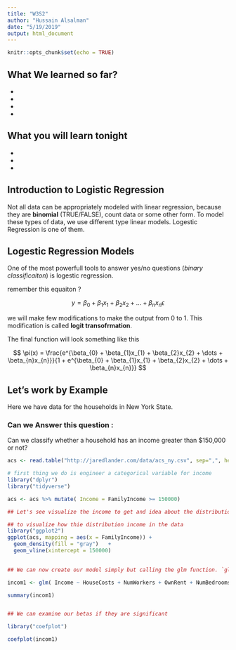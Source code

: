 ```yaml
---
title: "W3S2"
author: "Hussain Alsalman"
date: "5/19/2019"
output: html_document
---
```


```r
knitr::opts_chunk$set(echo = TRUE)
```

## What We learned so far?

 - 
 - 
 - 
 - 
 
## What you will learn tonight 

 - 
 - 
 - 
 
## Introduction to Logistic Regression 

Not all data can be appropriately modeled with linear regression, because they are **binomial** (TRUE/FALSE), count data or some other form. To model these types of data, we use different type linear models. Logestic Regression is one of them. 


## Logestic Regression Models 

One of the most powerfull tools to answer yes/no questions (_binary classificaiton_) is logestic regression.

remember this equaiton ? 

$$ 
y = \beta_{0} + \beta_{1}x_{1} + \beta_{2}x_{2} + \dots +  \beta_{n}x_{n}  \epsilon
$$ 

we will make few modifications to make the output from 0 to 1. This modification is called **logit transofrmation**.

The final function will look something like this 

$$
\pi(x) = \frac{e^{\beta_{0} + \beta_{1}x_{1} + \beta_{2}x_{2} + \dots +  \beta_{n}x_{n}}}{1 + e^{\beta_{0} + \beta_{1}x_{1} + \beta_{2}x_{2} + \dots +  \beta_{n}x_{n}}}
$$


## Let's work by Example 

Here we have data for the households in New York State. 

### Can we Answer this question  : 
Can we classify whether a household has an income greater than $150,000 or not? 

```r
acs <- read.table("http://jaredlander.com/data/acs_ny.csv", sep=",", header=TRUE, stringsAsFactors=FALSE)

```


```r
# first thing we do is engineer a categorical variable for income 
library("dplyr")
library("tidyverse")

acs <- acs %>% mutate( Income = FamilyIncome >= 150000)

## Let's see visualize the income to get and idea about the distribution 

## to visualize how thie distribution income in the data 
library("ggplot2") 
ggplot(acs, mapping = aes(x = FamilyIncome)) + 
  geom_density(fill = "gray")   + 
  geom_vline(xintercept = 150000)
  

## We can now create our model simply but calling the glm function. `glm` stands for gereralized linear models. 

incom1 <- glm( Income ~ HouseCosts + NumWorkers + OwnRent + NumBedrooms + FamilyType, data = acs, family = "binomial")

summary(incom1)


## We can examine our betas if they are significant 

library("coefplot")

coefplot(incom1)



```


